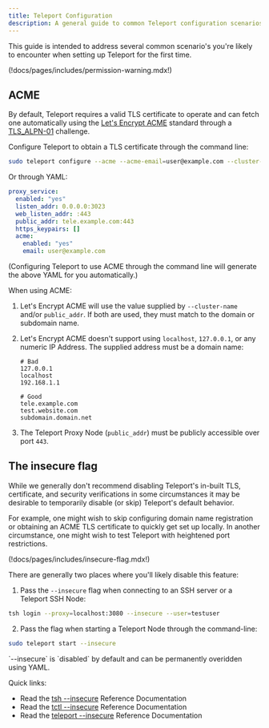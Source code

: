 ```yaml
---
title: Teleport Configuration
description: A general guide to common Teleport configuration scenarios and questions.
---
```


This guide is intended to address several common scenario's you're likely to encounter when setting up Teleport for the first time.

(!docs/pages/includes/permission-warning.mdx!)

## ACME

By default, Teleport requires a valid TLS certificate to operate and can fetch one automatically
using the [Let's Encrypt ACME](https://letsencrypt.org/how-it-works/) standard through a [TLS_ALPN-01](https://datatracker.ietf.org/doc/html/rfc8737) challenge.

Configure Teleport to obtain a TLS certificate through the command line:

```bash
sudo teleport configure --acme --acme-email=user@example.com --cluster-name=tele.example.com -o file
```

Or through YAML:

```yaml
proxy_service:
  enabled: "yes"
  listen_addr: 0.0.0.0:3023
  web_listen_addr: :443
  public_addr: tele.example.com:443
  https_keypairs: []
  acme:
    enabled: "yes"
    email: user@example.com
```

(Configuring Teleport to use ACME through the command line will generate the above YAML for you automatically.)

<Admonition type="note" title="ACME Requirements">
  When using ACME:

  1. Let's Encrypt ACME will use the value supplied by `--cluster-name` and/or `public_addr`. If both are used, they must match to the domain or subdomain name.
  
  2. Let's Encrypt ACME doesn't support using `localhost`, `127.0.0.1`, or any numeric IP Address. The supplied address must be a domain name:

     ```
     # Bad
     127.0.0.1
     localhost
     192.168.1.1

     # Good
     tele.example.com
     test.website.com
     subdomain.domain.net
     ```

  3. The Teleport Proxy Node (`public_addr`) must be publicly accessible over port `443`.
</Admonition>

## The insecure flag

While we generally don't recommend disabling Teleport's in-built TLS, certificate, and security verifications in some circumstances it may be desirable to temporarily disable (or skip) Teleport's default behavior. 

For example, one might wish to skip configuring domain name registration or obtaining an ACME TLS certificate to quickly get set up locally. In another circumstance, one might wish to test Teleport with heightened port restrictions.

(!docs/pages/includes/insecure-flag.mdx!)

There are generally two places where you'll likely disable this feature:

1. Pass the `--insecure` flag when connecting to an SSH server or a Teleport SSH Node: 

  ```bash
  tsh login --proxy=localhost:3080 --insecure --user=testuser
  ```

2. Pass the flag when starting a Teleport Node through the command-line: 

  ```bash
  sudo teleport start --insecure
  ```

<Admonition type="tip" title="Tip">
  `--insecure` is `disabled` by default and can be permanently overidden using YAML.
</Admonition>

Quick links:

- Read the [tsh --insecure](../cli-docs.mdx#tsh) Reference Documentation
- Read the [tctl --insecure](../cli-docs.mdx#tctl) Reference Documentation
- Read the [teleport --insecure](../cli-docs.mdx#teleport) Reference Documentation